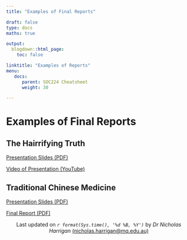 ```yaml
---
title: "Examples of Final Reports"

draft: false
type: docs
maths: true	

output:
  blogdown::html_page:
    toc: false

linktitle: "Examples of Reports"
menu:
   docs:
      parent: SOC224 Cheatsheet
      weight: 30

---
```


# Examples of Final Reports

## The Hairrifying Truth

[Presentation Slides (PDF)](\docs\The Hairrifying Truth - OCR.pdf)

[Video of Presentation (YouTube)](https://www.youtube.com/watch?v=RD5vHDDOwXo)

## Traditional Chinese Medicine

[Presentation Slides (PDF)](\docs\TCM Slides - cut down.pdf)

[Final Report (PDF)](\docs\TCM Final Report - cut down.pdf)




<center>
Last updated on _`r format(Sys.time(), '%d %B, %Y')`_ by _Dr Nicholas Harrigan_ [(nicholas.harrigan@mq.edu.au)](mailto:nicholas.harrigan@mq.edu.au)
</center>

